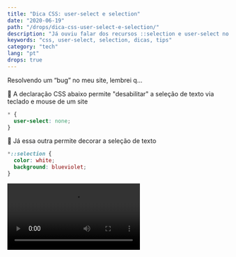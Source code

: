 ```yaml
---
title: "Dica CSS: user-select e selection"
date: "2020-06-19"
path: "/drops/dica-css-user-select-e-selection/"
description: "Já ouviu falar dos recursos ::selection e user-select no CSS? Confira esse drop."
keywords: "css, user-select, selection, dicas, tips"
category: "tech"
lang: "pt"
drops: true
---
```



<Drop>

Resolvendo um “bug” no meu site, lembrei q...

🤯 A declaração CSS abaixo permite "desabilitar" a seleção de texto via teclado e mouse de um site

```css
* {
  user-select: none;
}
```

🤩 Já essa outra permite decorar a seleção de texto

```css
*::selection {
  color: white;
  background: blueviolet;
}
```

<Video src="https://video.twimg.com/tweet_video/Ea5_ou1XgAAeAz8.mp4" />

</Drop>
